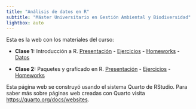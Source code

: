 ---
title: "Análisis de datos en R"
subtitle: "Máster Universitario en Gestión Ambiental y Biodiversidad"
lightbox: auto
---

Esta es la web con los materiales del curso:

* **Clase 1:** Introducción a R. [Presentación](ADR-1_Intro.qmd){target="_blank"} - [Ejercicios](ADR-1-Ejercicios.qmd){target="_blank"} - [Homeworks](ADR-1-Homeworks.qmd){target="_blank"} - [Datos](data/Tema 1.zip){target="_blank"}

* **Clase 2:** Paquetes y graficado en R. [Presentación](ADR-2_Packages_plot.qmd){target="_blank"} - [Ejercicios](ADR-2-Ejercicios.qmd){target="_blank"} - [Homeworks](ADR-2-Homeworks.qmd){target="_blank"}


Esta página web se construyó usando el sistema Quarto de RStudio. Para saber más sobre páginas web creadas con Quarto visita <https://quarto.org/docs/websites>.
